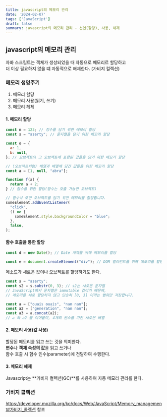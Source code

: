 ```yaml
---
title: javascript의 메모리 관리
date: '2024-02-07'
tags: ['JavaScript']
draft: false
summary: javascript의 메모리 관리 - 선언(할당), 사용, 해제
---
```


## javascript의 메모리 관리

자바 스크립트는 객체가 생성되었을 때 자동으로 메모리르 할당하고  
더 이상 필요하지 않을 떄 자동적으로 해제한다. (가비지 컬렉션)

### 메모리 생명주기

1. 메모리 할당
2. 메모리 사용(읽기, 쓰기)
3. 메모리 헤체

#### 1. 메모리 할당

```JavaScript
const n = 123; // 정수를 담기 위한 메모리 할당
const s = "azerty"; // 문자열을 담기 위한 메모리 할당

const o = {
  a: 1,
  b: null,
}; // 오브젝트와 그 오브젝트에 포함된 값들을 담기 위한 메모리 할당

// (오브젝트처럼) 배열과 배열에 담긴 값들을 위한 메모리 할당
const a = [1, null, "abra"];

function f(a) {
  return a + 2;
} // 함수를 위한 할당(함수는 호출 가능한 오브젝트)

// 함수식 또한 오브젝트를 담기 위한 메모리를 할당합니다.
someElement.addEventListener(
  "click",
  () => {
    someElement.style.backgroundColor = "blue";
  },
  false,
);

```

#### 함수 호출을 통한 할당

```JavaScript
const d = new Date(); // Date 개체를 위해 메모리를 할당

const e = document.createElement("div"); // DOM 엘리먼트를 위해 메모리를 할당

```

메소드가 새로운 값이나 오브젝트를 할당하기도 한다.

```JavaScript
const s = "azerty";
const s2 = s.substr(0, 3); // s2는 새로운 문자열
// JavaScript에서 문자열은 immutable 값이기 때문에,
// 메모리를 새로 할당하지 않고 단순히 [0, 3] 이라는 범위만 저장합니다.

const a = ["ouais ouais", "nan nan"];
const a2 = ["generation", "nan nan"];
const a3 = a.concat(a2);
// a 와 a2 를 이어붙여, 4개의 원소를 가진 새로운 배열

```

#### 2. 메모리 사용(값 사용)

할당된 메모리를 읽고 쓰는 것을 의미한다.  
**변수**나 **객체 속성의 값**을 읽고 쓰거나  
함수 호출 시 함수 인수(parameter)에 전달하여 수행한다.

#### 3. 메모리 헤제

Javascript는 **가비지 컬렉션(GC)**를 사용하여 자동 메모리 관리를 한다.

### 가비지 콜렉션

https://developer.mozilla.org/ko/docs/Web/JavaScript/Memory_management#가비지_콜렉션 참조
